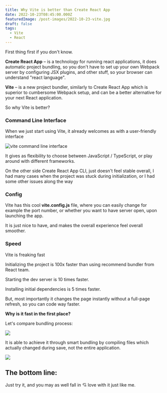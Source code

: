 ```yaml
---
title: Why Vite is better than Create React App
date: 2022-10-23T08:45:00.000Z
featuredImage: /post-images/2022-10-23-vite.jpg
draft: false
tags:
  - Vite
  - React
---
```


First thing first if you don't know.

**Create React App** – is a technology for running react applications, it does automatic project bundling, so you don't have to set up your own Webpack server by configuring JSX plugins, and other stuff, so your browser can understand "react language".

**Vite** – is a new project bundler, similarly to Create React App which is superior to cumbersome Webpack setup, and can be a better alternative for your next React application.

So why Vite is better?

### Command Line Interface

When we just start using Vite, it already welcomes as with a user-friendly interface

![vite command line interface](/post-images/animation.gif)

It gives as flexibility to choose between JavaScript / TypeScript, or play around with different frameworks.

On the other side Create React App CLI, just doesn't feel stable overall, I had many cases when the project was stuck during initialization, or I had some other issues along the way

### Config

Vite has this cool **vite.config.js** file, where you can easily change for example the port number, or whether you want to have server open, upon launching the app.

It is just nice to have, and makes the overall experience feel overall smoother.

### Speed

Vite is freaking fast

Initializing the project is 100x faster than using recommend bundler from React team.

Starting the dev server is 10 times faster.

Installing initial dependencies is 5 times faster.

But, most importantly it changes the page instantly without a full-page refresh, so you can code way faster.

**Why is it fast in the first place?**

Let's compare bundling process:

![](/post-images/webpack-vs-vite-1.png)

It is able to achieve it through smart bundling by compiling files which actually changed during save, not the entire application.

![](/post-images/webpack-vs-vite-2.png)

## The bottom line:

Just try it, and you may as well fall in 💘 love with it just like me.
